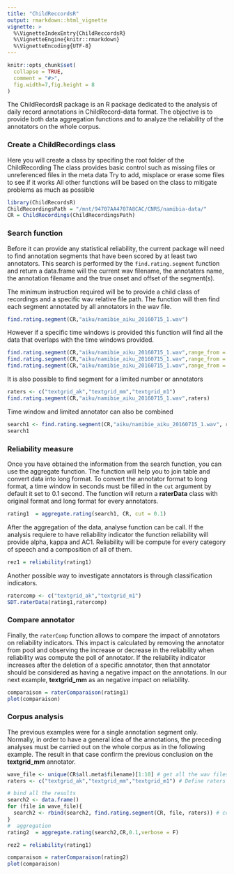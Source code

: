 ```yaml
---
title: "ChildReccordsR"
output: rmarkdown::html_vignette
vignette: >
  %\VignetteIndexEntry{ChildReccordsR}
  %\VignetteEngine{knitr::rmarkdown}
  %\VignetteEncoding{UTF-8}
---
```


```r
knitr::opts_chunk$set(
  collapse = TRUE,
  comment = "#>",
  fig.width=7,fig.height = 8
)
```

The ChildRecordsR package is an R package dedicated to the analysis of daily record annotations in ChildRecord-data format. The objective is to provide both data aggregation functions and to analyze the reliability of the annotators on the whole corpus.

### Create a ChildRecordings class

Here you will create a class by specifing the root folder of the ChildRecording The class provides basic control such as missing files or unreferenced files in the meta data Try to add, misplace or erase some files to see if it works All other functions will be based on the class to mitigate problems as much as possible

```r
library(ChildRecordsR)
ChildRecordingsPath = "/mnt/94707AA4707A8CAC/CNRS/namibia-data/"
CR = ChildRecordings(ChildRecordingsPath)
```

### Search function

Before it can provide any statistical reliability, the current package will need to find annotation segments that have been scored by at least two annotators. This search is performed by the `find.rating.segment` function and return a data.frame will the current wav filename, the annotaters name, the annotation filename and the true onset and offset of the segment(s).

The minimum instruction required will be to provide a child class of recordings and a specific wav relative file path. The function will then find each segment annotated by all annotators in the wav file.

```r
find.rating.segment(CR,"aiku/namibie_aiku_20160715_1.wav")
```

However if a specific time windows is provided this function will find all the data that overlaps with the time windows provided.

```r
find.rating.segment(CR,"aiku/namibie_aiku_20160715_1.wav",range_from = 27180, range_to = 27240)
find.rating.segment(CR,"aiku/namibie_aiku_20160715_1.wav",range_from = 27000, range_to = 27250)
find.rating.segment(CR,"aiku/namibie_aiku_20160715_1.wav",range_from = 27180, range_to = 27260)
```

It is also possible to find segment for a limited number or annotators

```r
raters <- c("textgrid_ak","textgrid_mm","textgrid_m1")
find.rating.segment(CR,"aiku/namibie_aiku_20160715_1.wav",raters)
```

Time window and limited annotator can also be combined

```r
search1 <- find.rating.segment(CR,"aiku/namibie_aiku_20160715_1.wav", raters, range_from = 27180, range_to = 27240)
search1
```

### Reliability measure

Once you have obtained the information from the search function, you can use the aggregate function. The function will help you to join table and convert data into long format. To convert the annotator format to long format, a time window in seconds must be filled in the `cut` argument by default it set to 0.1 second. The function will return a **raterData** class with original format and long format for every annotators.

```r
rating1  = aggregate.rating(search1, CR, cut = 0.1)
```

After the aggregation of the data, analyse function can be call. If the analysis requiere to have reliability indicator the function reliability will provide alpha, kappa and AC1. Reliability will be compute for every category of speech and a composition of all of them.

```r
rez1 = reliability(rating1)
```

Another possible way to investigate annotators is through classification indicators.

```r
ratercomp <- c("textgrid_ak","textgrid_m1")
SDT.raterData(rating1,ratercomp)
```

### Compare annotator

Finally, the `raterComp` function allows to compare the impact of annotators on reliability indicators. This impact is calculated by removing the annotator from pool and observing the increase or decrease in the reliability when reliability was compute the poll of annotator. If the reliability indicator increases after the deletion of a specific annotator, then that annotator should be considered as having a negative impact on the annotations. In our next example, **textgrid_mm** as an negative impact on reliability.

```r
comparaison = raterComparaison(rating1)
plot(comparaison)
```

### Corpus analysis

The previous examples were for a single annotation segment only. Normally, in order to have a general idea of the annotations, the preceding analyses must be carried out on the whole corpus as in the following example. The result in that case confirm the previous conclusion on the **textgrid_mm** annotator.

```r
wave_file <- unique(CR$all.meta$filename)[1:10] # get all the wav files
raters <- c("textgrid_ak","textgrid_mm","textgrid_m1") # Define raters you are interested in

# bind all the results
search2 <- data.frame()
for (file in wave_file){
  search2 <- rbind(search2, find.rating.segment(CR, file, raters)) # could take some time
}
#  aggregation 
rating2  = aggregate.rating(search2,CR,0.1,verbose = F)
```

```r
rez2 = reliability(rating1)

comparaison = raterComparaison(rating2)
plot(comparaison)

```
